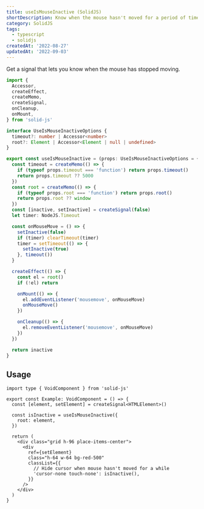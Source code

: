 ```yaml
---
title: useIsMouseInactive (SolidJS)
shortDescription: Know when the mouse hasn't moved for a period of time
category: SolidJS
tags:
  - typescript
  - solidjs
createdAt: '2022-08-27'
updatedAt: '2022-09-03'
---
```


Get a signal that lets you know when the mouse has stopped moving.

```ts
import {
  Accessor,
  createEffect,
  createMemo,
  createSignal,
  onCleanup,
  onMount,
} from 'solid-js'

interface UseIsMouseInactiveOptions {
  timeout?: number | Accessor<number>
  root?: Element | Accessor<Element | null | undefined>
}

export const useIsMouseInactive = (props: UseIsMouseInactiveOptions = {}) => {
  const timeout = createMemo(() => {
    if (typeof props.timeout === 'function') return props.timeout()
    return props.timeout ?? 5000
  })
  const root = createMemo(() => {
    if (typeof props.root === 'function') return props.root()
    return props.root ?? window
  })
  const [inactive, setInactive] = createSignal(false)
  let timer: NodeJS.Timeout

  const onMouseMove = () => {
    setInactive(false)
    if (timer) clearTimeout(timer)
    timer = setTimeout(() => {
      setInactive(true)
    }, timeout())
  }

  createEffect(() => {
    const el = root()
    if (!el) return

    onMount(() => {
      el.addEventListener('mousemove', onMouseMove)
      onMouseMove()
    })

    onCleanup(() => {
      el.removeEventListener('mousemove', onMouseMove)
    })
  })

  return inactive
}
```

## Usage

```tsx {3,5-7,15-16}
import type { VoidComponent } from 'solid-js'

export const Example: VoidComponent = () => {
  const [element, setElement] = createSignal<HTMLElement>()

  const isInactive = useIsMouseInactive({
    root: element,
  })

  return (
    <div class="grid h-96 place-items-center">
      <div
        ref={setElement}
        class="h-64 w-64 bg-red-500"
        classList={{
          // Hide cursor when mouse hasn't moved for a while
          'cursor-none touch-none': isInactive(),
        }}
      />
    </div>
  )
}
```
